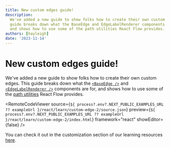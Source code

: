 ```yaml
---
title: New custom edges guide!
description:
  We've added a new guide to show folks how to create their own custom edges. This
  guide breaks down what the BaseEdge and EdgeLabelRenderer components are for,
  and shows how to use some of the path utilities React Flow provides.
authors: [hayleigh]
date: '2023-11-14'
---
```



# New custom edges guide!

We've added a new guide to show folks how to create their own custom edges. This
guide breaks down what the [`<BaseEdge />`](/api-reference/components/base-edge)
and [`<EdgeLabelRenderer />`](/api-reference/components/edge-label-renderer)
components are for, and shows how to use some of the
[path utilities](/api-reference/utils) React Flow provides.

<RemoteCodeViewer
  source={`${
    process?.env?.NEXT_PUBLIC_EXAMPLES_URL ?? exampleUrl
  }/react/learn/custom-edge-2/source.json`}
  preview={`${
    process?.env?.NEXT_PUBLIC_EXAMPLES_URL ?? exampleUrl
  }/react/learn/custom-edge-2/index.html`}
  framework="react"
  showEditor={false}
/>

You can check it out in the customization section of our learning resources
[here](/learn/customization/custom-edges).

